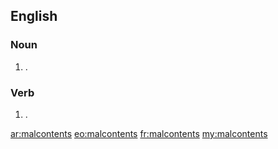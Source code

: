 ==English==

===Noun===
{{head|en|noun plural form}}

# {{plural of|malcontent|lang=en}}.

===Verb===
{{head|en|verb form}}

# {{en-third-person singular of|malcontent}}.

[[ar:malcontents]]
[[eo:malcontents]]
[[fr:malcontents]]
[[my:malcontents]]